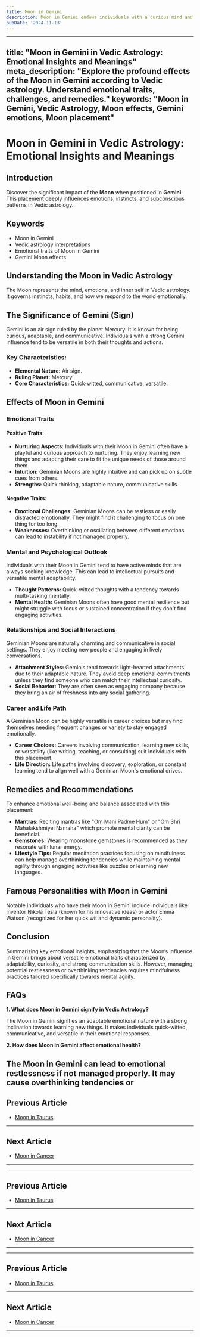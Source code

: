 ```yaml
---
title: Moon in Gemini
description: Moon in Gemini endows individuals with a curious mind and adaptable emotions. They are communicative, sociable, and enjoy intellectual stimulation and variety in life in Vedic Astrology
pubDate: '2024-11-13'
---
```


---
title: "Moon in Gemini in Vedic Astrology: Emotional Insights and Meanings"
meta_description: "Explore the profound effects of the Moon in Gemini according to Vedic astrology. Understand emotional traits, challenges, and remedies."
keywords: "Moon in Gemini, Vedic Astrology, Moon effects, Gemini emotions, Moon placement"
---

# Moon in Gemini in Vedic Astrology: Emotional Insights and Meanings

## Introduction

Discover the significant impact of the **Moon** when positioned in **Gemini**. This placement deeply influences emotions, instincts, and subconscious patterns in Vedic astrology.

## Keywords

- Moon in Gemini
- Vedic astrology interpretations
- Emotional traits of Moon in Gemini
- Gemini Moon effects

## Understanding the Moon in Vedic Astrology

The Moon represents the mind, emotions, and inner self in Vedic astrology. It governs instincts, habits, and how we respond to the world emotionally.

## The Significance of Gemini (Sign)

Gemini is an air sign ruled by the planet Mercury. It is known for being curious, adaptable, and communicative. Individuals with a strong Gemini influence tend to be versatile in both their thoughts and actions.

### Key Characteristics:

- **Elemental Nature:** Air sign.
- **Ruling Planet:** Mercury.
- **Core Characteristics:** Quick-witted, communicative, versatile.

## Effects of Moon in Gemini

### Emotional Traits

#### Positive Traits:
- **Nurturing Aspects:** Individuals with their Moon in Gemini often have a playful and curious approach to nurturing. They enjoy learning new things and adapting their care to fit the unique needs of those around them.
- **Intuition:** Geminian Moons are highly intuitive and can pick up on subtle cues from others.
- **Strengths:** Quick thinking, adaptable nature, communicative skills.

#### Negative Traits:
- **Emotional Challenges:** Geminian Moons can be restless or easily distracted emotionally. They might find it challenging to focus on one thing for too long.
- **Weaknesses:** Overthinking or oscillating between different emotions can lead to instability if not managed properly.

### Mental and Psychological Outlook

Individuals with their Moon in Gemini tend to have active minds that are always seeking knowledge. This can lead to intellectual pursuits and versatile mental adaptability.

- **Thought Patterns:** Quick-witted thoughts with a tendency towards multi-tasking mentally.
- **Mental Health:** Geminian Moons often have good mental resilience but might struggle with focus or sustained concentration if they don't find engaging activities.

### Relationships and Social Interactions

Geminian Moons are naturally charming and communicative in social settings. They enjoy meeting new people and engaging in lively conversations.

- **Attachment Styles:** Geminis tend towards light-hearted attachments due to their adaptable nature. They avoid deep emotional commitments unless they find someone who can match their intellectual curiosity.
- **Social Behavior:** They are often seen as engaging company because they bring an air of freshness into any social gathering.

### Career and Life Path

A Geminian Moon can be highly versatile in career choices but may find themselves needing frequent changes or variety to stay engaged emotionally.

- **Career Choices:** Careers involving communication, learning new skills, or versatility (like writing, teaching, or consulting) suit individuals with this placement.
- **Life Direction:** Life paths involving discovery, exploration, or constant learning tend to align well with a Geminian Moon's emotional drives.

## Remedies and Recommendations

To enhance emotional well-being and balance associated with this placement:

- **Mantras:** Reciting mantras like "Om Mani Padme Hum" or "Om Shri Mahalakshmiyei Namaha" which promote mental clarity can be beneficial.
- **Gemstones:** Wearing moonstone gemstones is recommended as they resonate with lunar energy.
- **Lifestyle Tips:** Regular meditation practices focusing on mindfulness can help manage overthinking tendencies while maintaining mental agility through engaging activities like puzzles or learning new languages.

## Famous Personalities with Moon in Gemini

Notable individuals who have their Moon in Gemini include individuals like inventor Nikola Tesla (known for his innovative ideas) or actor Emma Watson (recognized for her quick wit and dynamic personality).

## Conclusion

Summarizing key emotional insights, emphasizing that the Moon’s influence in Gemini brings about versatile emotional traits characterized by adaptability, curiosity, and strong communication skills. However, managing potential restlessness or overthinking tendencies requires mindfulness practices tailored specifically towards mental agility.

## FAQs

**1. What does Moon in Gemini signify in Vedic Astrology?**

The Moon in Gemini signifies an adaptable emotional nature with a strong inclination towards learning new things. It makes individuals quick-witted, communicative, and versatile in their emotional responses.

**2. How does Moon in Gemini affect emotional health?**

The Moon in Gemini can lead to emotional restlessness if not managed properly. It may cause overthinking tendencies or
---

## Previous Article
- [Moon in Taurus](/blogs-md/0802_Moon_in_Rashi/080202_Moon_in_Taurus.mdx)

---

## Next Article
- [Moon in Cancer](/blogs-md/0802_Moon_in_Rashi/080204_Moon_in_Cancer.mdx)

---
---

## Previous Article
- [Moon in Taurus](080202_Moon_in_Taurus.mdx)

---

## Next Article
- [Moon in Cancer](080204_Moon_in_Cancer.mdx)

---
---

## Previous Article
- [Moon in Taurus](080202_Moon_in_Taurus.mdx)

---

## Next Article
- [Moon in Cancer](080204_Moon_in_Cancer.mdx)

---
